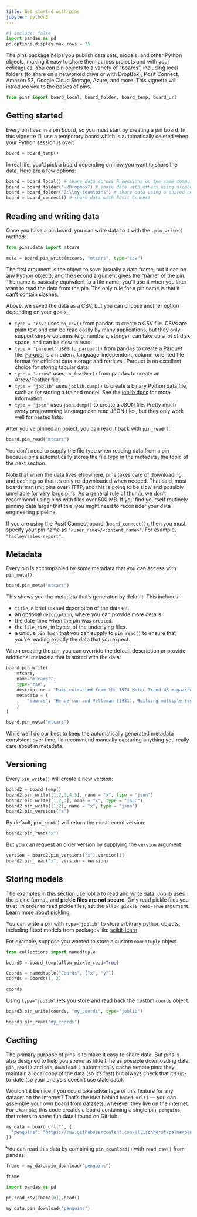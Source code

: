 ```yaml
---
title: Get started with pins
jupyter: python3
---
```


```python
#| include: false
import pandas as pd
pd.options.display.max_rows = 25
```

The pins package helps you publish data sets, models, and other Python objects, making it easy to share them across projects and with your colleagues.
You can pin objects to a variety of "boards", including local folders (to share on a networked drive or with DropBox), Posit Connect, Amazon S3,
Google Cloud Storage, Azure, and more.
This vignette will introduce you to the basics of pins.

```python
from pins import board_local, board_folder, board_temp, board_url
```

## Getting started

Every pin lives in a pin *board*, so you must start by creating a pin board.
In this vignette I'll use a temporary board which is automatically deleted when your Python session is over:

```python
board = board_temp()
```

In real life, you'd pick a board depending on how you want to share the data.
Here are a few options:


```python
board = board_local() # share data across R sessions on the same computer
board = board_folder("~/Dropbox") # share data with others using dropbox
board = board_folder("Z:\\my-team\pins") # share data using a shared network drive
board = board_connect() # share data with Posit Connect
```


## Reading and writing data

Once you have a pin board, you can write data to it with the `.pin_write()` method:

```python
from pins.data import mtcars

meta = board.pin_write(mtcars, "mtcars", type="csv")
```

The first argument is the object to save (usually a data frame, but it can be any Python object), and the second argument gives the "name" of the pin.
The name is basically equivalent to a file name; you'll use it when you later want to read the data from the pin.
The only rule for a pin name is that it can't contain slashes.


Above, we saved the data as a CSV, but you can choose another option depending on your goals:

-   `type = "csv"` uses `to_csv()` from pandas to create a CSV file. CSVs are plain text and can be read easily by many applications, but they only support simple columns (e.g. numbers, strings), can take up a lot of disk space, and can be slow to read.
-   `type = "parquet"` uses `to_parquet()` from pandas to create a Parquet file. [Parquet](https://parquet.apache.org/) is a modern, language-independent, column-oriented file format for efficient data storage and retrieval. Parquet is an excellent choice for storing tabular data.
-   `type = "arrow"` uses `to_feather()` from pandas to create an Arrow/Feather file.
-   `type = "joblib"` uses `joblib.dump()` to create a binary Python data file, such as for storing a trained model. See the [joblib docs](https://joblib.readthedocs.io/en/latest/) for more information.
-   `type = "json"` uses `json.dump()` to create a JSON file. Pretty much every programming language can read JSON files, but they only work well for nested lists.

After you've pinned an object, you can read it back with `pin_read()`:

```python
board.pin_read("mtcars")
```

You don't need to supply the file type when reading data from a pin because pins automatically stores the file type in the metadata, the topic of the next section.

Note that when the data lives elsewhere, pins takes care of downloading and caching so that it's only re-downloaded when needed.
That said, most boards transmit pins over HTTP, and this is going to be slow and possibly unreliable for very large pins.
As a general rule of thumb, we don't recommend using pins with files over 500 MB.
If you find yourself routinely pinning data larger that this, you might need to reconsider your data engineering pipeline.

::: {.callout-note}
If you are using the Posit Connect board (`board_connect()`), then you must specify your pin name as
`"<user_name>/<content_name>"`. For example, `"hadley/sales-report"`.
:::


## Metadata


Every pin is accompanied by some metadata that you can access with `pin_meta()`:

```python
board.pin_meta("mtcars")
```

This shows you the metadata that’s generated by default. This includes:

* `title`, a brief textual description of the dataset.
* an optional `description`, where you can provide more details.
* the date-time when the pin was `created`.
* the `file_size`, in bytes, of the underlying files.
* a unique `pin_hash` that you can supply to `pin_read()` to ensure that you’re reading exactly the data that you expect.

When creating the pin, you can override the default description or provide additional metadata that is stored with the data:

```python
board.pin_write(
    mtcars,
    name="mtcars2",
    type="csv",
    description = "Data extracted from the 1974 Motor Trend US magazine, and comprises fuel consumption and 10 aspects of automobile design and performance for 32 automobiles (1973–74 models).",
    metadata = {
        "source": "Henderson and Velleman (1981), Building multiple regression models interactively. Biometrics, 37, 391–411."
    }
)
```

```python
board.pin_meta("mtcars")
```

While we’ll do our best to keep the automatically generated metadata consistent over time, I’d recommend manually capturing anything you really care about in metadata.


## Versioning

Every `pin_write()` will create a new version:

```python
board2 = board_temp()
board2.pin_write([1,2,3,4,5], name = "x", type = "json")
board2.pin_write([1,2,3], name = "x", type = "json")
board2.pin_write([1,2], name = "x", type = "json")
board2.pin_versions("x")
```

By default, `pin_read()` will return the most recent version:

```python
board2.pin_read("x")
```

But you can request an older version by supplying the `version` argument:

```python
version = board2.pin_versions("x").version[1]
board2.pin_read("x", version = version)
```

## Storing models

::: {.callout-warning}
The examples in this section use joblib to read and write data. Joblib uses the pickle format, and **pickle files are not secure**. Only read pickle files you trust. In order to read pickle files, set the `allow_pickle_read=True` argument. [Learn more about pickling](https://docs.python.org/3/library/pickle.html).
:::

You can write a pin with `type="joblib"` to store arbitrary python objects, including fitted models from packages like [scikit-learn](https://scikit-learn.org/).

For example, suppose you wanted to store a custom `namedtuple` object.

```python
from collections import namedtuple

board3 = board_temp(allow_pickle_read=True)

Coords = namedtuple("Coords", ["x", "y"])
coords = Coords(1, 2)

coords
```

Using `type="joblib"` lets you store and read back the custom `coords` object.

```python
board3.pin_write(coords, "my_coords", type="joblib")

board3.pin_read("my_coords")
```


## Caching

The primary purpose of pins is to make it easy to share data.
But pins is also designed to help you spend as little time as possible downloading data.
`pin_read()` and `pin_download()` automatically cache remote pins: they maintain a local copy of the data (so it's fast) but always check that it's up-to-date (so your analysis doesn't use stale data).

Wouldn't it be nice if you could take advantage of this feature for any dataset on the internet?
That's the idea behind `board_url()` --- you can assemble your own board from datasets, wherever they live on the internet.
For example, this code creates a board containing a single pin, `penguins`, that refers to some fun data I found on GitHub:

```python
my_data = board_url("", {
  "penguins": "https://raw.githubusercontent.com/allisonhorst/palmerpenguins/master/inst/extdata/penguins_raw.csv"
})
```

You can read this data by combining `pin_download()` with `read_csv()` from pandas:

```python
fname = my_data.pin_download("penguins")

fname

```

```python
import pandas as pd

pd.read_csv(fname[0]).head()
```

```python
my_data.pin_download("penguins")
```
